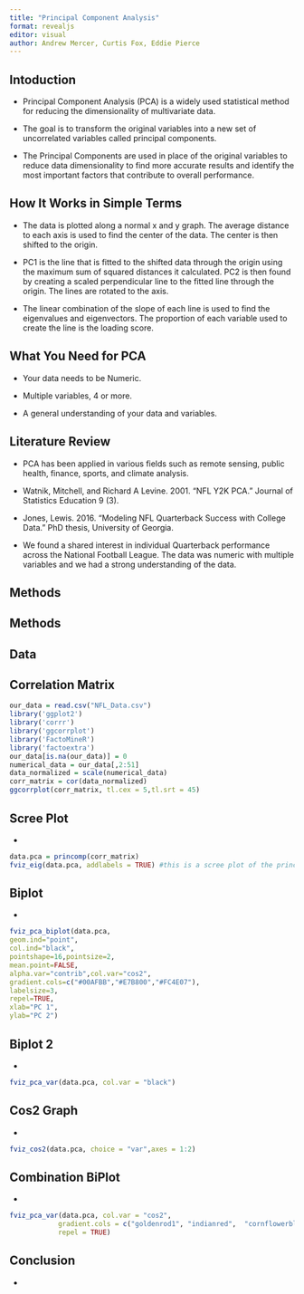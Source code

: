 ```yaml
---
title: "Principal Component Analysis"
format: revealjs
editor: visual
author: Andrew Mercer, Curtis Fox, Eddie Pierce
---
```


## Intoduction
* Principal Component Analysis (PCA) is a widely used statistical method for reducing the dimensionality of multivariate data.

* The goal is to transform the original variables into a new set of uncorrelated variables called principal components.

* The Principal Components are used in place of the original variables to reduce data dimensionality to find more accurate results and identify the most important factors that contribute to overall performance.

## How It Works in Simple Terms
* The data is plotted along a normal x and y graph. The average distance to each axis is used to find the center of the data. The center is then shifted to the origin.

* PC1 is the line that is fitted to the shifted data through the origin using the maximum sum of squared distances it calculated. PC2 is then found by creating a scaled perpendicular line to the fitted line through the origin. The lines are rotated to the axis.

* The linear combination of the slope of each line is used to find the eigenvalues and eigenvectors. The proportion of each variable used to create the line is the loading score.


## What You Need for PCA

* Your data needs to be Numeric.

* Multiple variables, 4 or more.

* A general understanding of your data and variables.

## Literature Review
* PCA has been applied in various fields such as remote sensing, public health, finance, sports, and climate analysis.

* Watnik, Mitchell, and Richard A Levine. 2001. “NFL Y2K PCA.” Journal of Statistics Education 9 (3).

* Jones, Lewis. 2016. “Modeling NFL Quarterback Success with College Data.” PhD thesis, University of Georgia.

* We found a shared interest in individual Quarterback performance across the National Football League. The data was numeric with multiple variables and we had a strong understanding of the data. 

## Methods

## Methods

## Data

## Correlation Matrix
```r
our_data = read.csv("NFL_Data.csv")
library('ggplot2')
library('corrr')
library('ggcorrplot')
library('FactoMineR')
library('factoextra')
our_data[is.na(our_data)] = 0
numerical_data = our_data[,2:51]
data_normalized = scale(numerical_data)
corr_matrix = cor(data_normalized)
ggcorrplot(corr_matrix, tl.cex = 5,tl.srt = 45)

```



## Scree Plot
*
```r
data.pca = princomp(corr_matrix)
fviz_eig(data.pca, addlabels = TRUE) #this is a scree plot of the principal component

```

## Biplot
*
```r
fviz_pca_biplot(data.pca,
geom.ind="point",
col.ind="black",
pointshape=16,pointsize=2,
mean.point=FALSE,
alpha.var="contrib",col.var="cos2",
gradient.cols=c("#00AFBB","#E7B800","#FC4E07"),
labelsize=3,
repel=TRUE,
xlab="PC 1",
ylab="PC 2")
```

## Biplot 2
*
```r
fviz_pca_var(data.pca, col.var = "black")

```

## Cos2 Graph
*
```r
fviz_cos2(data.pca, choice = "var",axes = 1:2)

```

## Combination BiPlot
*
```r
fviz_pca_var(data.pca, col.var = "cos2",
            gradient.cols = c("goldenrod1", "indianred",  "cornflowerblue"),
            repel = TRUE)

```

## Conclusion
* 
